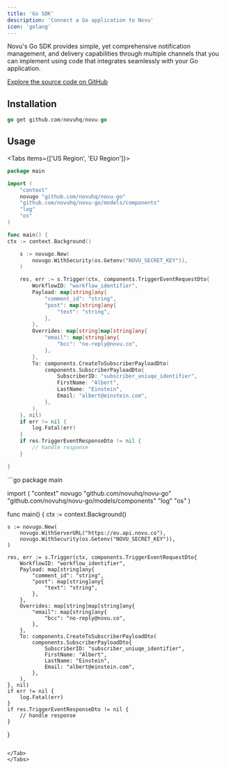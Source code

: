 ```yaml
---
title: 'Go SDK'
description: 'Connect a Go application to Novu'
icon: 'golang'
---
```



Novu's Go SDK provides simple, yet comprehensive notification management, and delivery capabilities through multiple channels that you can implement using code that integrates seamlessly with your Go application.

[Explore the source code on GitHub](https://github.com/novuhq/novu-go)

## Installation

```go
go get github.com/novuhq/novu-go
```

## Usage

<Tabs items={['US Region', 'EU Region']}>
<Tab value="US Region">
```go
package main

import (
	"context"
	novugo "github.com/novuhq/novu-go"
	"github.com/novuhq/novu-go/models/components"
	"log"
	"os"
)

func main() {
ctx := context.Background()

    s := novugo.New(
    	novugo.WithSecurity(os.Getenv("NOVU_SECRET_KEY")),
    )

    res, err := s.Trigger(ctx, components.TriggerEventRequestDto{
    	WorkflowID: "workflow_identifier",
    	Payload: map[string]any{
    		"comment_id": "string",
    		"post": map[string]any{
    			"text": "string",
    		},
    	},
    	Overrides: map[string]map[string]any{
    		"email": map[string]any{
    			"bcc": "no-reply@novu.co",
    		},
    	},
    	To: components.CreateToSubscriberPayloadDto(
    		components.SubscriberPayloadDto{
    			SubscriberID: "subscriber_uniuqe_identifier",
    			FirstName: "Albert",
    			LastName: "Einstein",
    			Email: "albert@einstein.com",
    		},
    	),
    }, nil)
    if err != nil {
    	log.Fatal(err)
    }
    if res.TriggerEventResponseDto != nil {
    	// handle response
    }

}

````
</Tab>
<Tab value="EU Region">
```go
package main

import (
	"context"
	novugo "github.com/novuhq/novu-go"
	"github.com/novuhq/novu-go/models/components"
	"log"
	"os"
)

func main() {
	ctx := context.Background()

	s := novugo.New(
		novugo.WithServerURL("https://eu.api.novu.co"),
		novugo.WithSecurity(os.Getenv("NOVU_SECRET_KEY")),
	)

	res, err := s.Trigger(ctx, components.TriggerEventRequestDto{
		WorkflowID: "workflow_identifier",
		Payload: map[string]any{
			"comment_id": "string",
			"post": map[string]any{
				"text": "string",
			},
		},
		Overrides: map[string]map[string]any{
			"email": map[string]any{
				"bcc": "no-reply@novu.co",
			},
		},
		To: components.CreateToSubscriberPayloadDto(
			components.SubscriberPayloadDto{
				SubscriberID: "subscriber_uniuqe_identifier",
				FirstName: "Albert",
				LastName: "Einstein",
				Email: "albert@einstein.com",
			},
		),
	}, nil)
	if err != nil {
		log.Fatal(err)
	}
	if res.TriggerEventResponseDto != nil {
		// handle response
	}
}
````

</Tab>
</Tabs>
